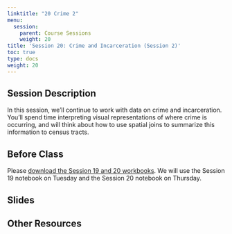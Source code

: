 ```yaml
---
linktitle: "20 Crime 2"
menu:
  session:
    parent: Course Sessions
    weight: 20
title: 'Session 20: Crime and Incarceration (Session 2)'
toc: true
type: docs
weight: 20
---
```


## Session Description
In this session, we'll continue to work with data on crime and incarceration. You'll spend time interpreting visual representations of where crime is occurring, and will think about how to use spatial joins to summarize this information to census tracts.

## Before Class

Please [download the Session 19 and 20 workbooks](/schedule/session/19-Crime_Incarceration_pt1_files/Session 19 Lab.zip). We will use the Session 19 notebook on Tuesday and the Session 20 notebook on Thursday.

## Slides

## Other Resources
